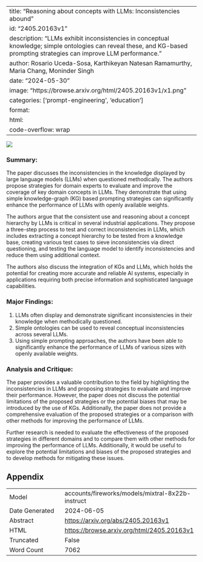 
---
title: "Reasoning about concepts with LLMs: Inconsistencies abound"
id: "2405.20163v1"
description: "LLMs exhibit inconsistencies in conceptual knowledge; simple ontologies can reveal these, and KG-based prompting strategies can improve LLM performance."
author: Rosario Uceda-Sosa, Karthikeyan Natesan Ramamurthy, Maria Chang, Moninder Singh
date: "2024-05-30"
image: "https://browse.arxiv.org/html/2405.20163v1/x1.png"
categories: ['prompt-engineering', 'education']
format:
  html:
    code-overflow: wrap
---

![](https://browse.arxiv.org/html/2405.20163v1/x1.png)

### Summary:

The paper discusses the inconsistencies in the knowledge displayed by large language models (LLMs) when questioned methodically. The authors propose strategies for domain experts to evaluate and improve the coverage of key domain concepts in LLMs. They demonstrate that using simple knowledge-graph (KG) based prompting strategies can significantly enhance the performance of LLMs with openly available weights.

The authors argue that the consistent use and reasoning about a concept hierarchy by LLMs is critical in several industrial applications. They propose a three-step process to test and correct inconsistencies in LLMs, which includes extracting a concept hierarchy to be tested from a knowledge base, creating various test cases to sieve inconsistencies via direct questioning, and testing the language model to identify inconsistencies and reduce them using additional context.

The authors also discuss the integration of KGs and LLMs, which holds the potential for creating more accurate and reliable AI systems, especially in applications requiring both precise information and sophisticated language capabilities.

### Major Findings:

1. LLMs often display and demonstrate significant inconsistencies in their knowledge when methodically questioned.
2. Simple ontologies can be used to reveal conceptual inconsistencies across several LLMs.
3. Using simple prompting approaches, the authors have been able to significantly enhance the performance of LLMs of various sizes with openly available weights.

### Analysis and Critique:

The paper provides a valuable contribution to the field by highlighting the inconsistencies in LLMs and proposing strategies to evaluate and improve their performance. However, the paper does not discuss the potential limitations of the proposed strategies or the potential biases that may be introduced by the use of KGs. Additionally, the paper does not provide a comprehensive evaluation of the proposed strategies or a comparison with other methods for improving the performance of LLMs.

Further research is needed to evaluate the effectiveness of the proposed strategies in different domains and to compare them with other methods for improving the performance of LLMs. Additionally, it would be useful to explore the potential limitations and biases of the proposed strategies and to develop methods for mitigating these issues.

## Appendix

|          |          |
|----------|----------|
| Model     | accounts/fireworks/models/mixtral-8x22b-instruct       |
| Date Generated     | 2024-06-05       |
| Abstract | [https://arxiv.org/abs/2405.20163v1](https://arxiv.org/abs/2405.20163v1)        |
| HTML     | [https://browse.arxiv.org/html/2405.20163v1](https://browse.arxiv.org/html/2405.20163v1)       |
| Truncated       | False       |
| Word Count       | 7062       |